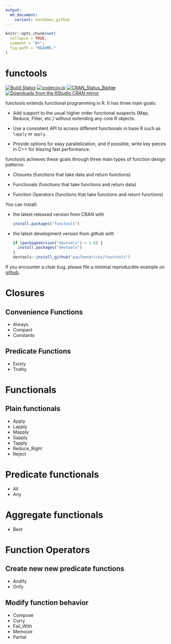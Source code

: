 ```yaml
---
output:
  md_document:
    variant: markdown_github
---
```


<!-- README.md is generated from README.Rmd. Please edit that file -->

```r
knitr::opts_chunk$set(
  collapse = TRUE,
  comment = "#>",
  fig.path = "README-"
)
```

# functools

[![Build Status](https://travis-ci.org/paulhendricks/functools.png?branch=master)](https://travis-ci.org/paulhendricks/functools)
[![codecov.io](http://codecov.io/github/paulhendricks/functools/coverage.svg?branch=master)](http://codecov.io/github/paulhendricks/functools?branch=master)
[![CRAN_Status_Badge](http://www.r-pkg.org/badges/version/functools)](http://cran.r-project.org/package=functools)
[![Downloads from the RStudio CRAN mirror](http://cranlogs.r-pkg.org/badges/functools)](http://cran.rstudio.com/package=functools)

functools extends functional programming in R. It has three main goals:

* Add support to the usual higher order functional suspects (Map, Reduce, Filter, etc.) without extending any core R objects.

* Use a consistent API to access different functionals in base R such as `lapply` or `apply`.

* Provide options for easy parallelization, and if possible, write key pieces in C++ for blazing fast performance.

functools achieves these goals through three main types of function design patterns:

* Closures (functions that take data and return functions)

* Functionals (functions that take functions and return data)

* Function Operators (functions that take functions and return functions)

You can install:

* the latest released version from CRAN with

    ```R
    install.packages("functools")
    ````

* the latest development version from github with

    ```R
    if (packageVersion("devtools") < 1.6) {
      install.packages("devtools")
    }
    devtools::install_github("paulhendricks/functools")
    ```

If you encounter a clear bug, please file a minimal reproducible example on [github](https://github.com/paulhendricks/functools/issues).

# Closures

## Convenience Functions
* Always
* Compact
* Constants

## Predicate Functions
* Existy
* Truthy

# Functionals

## Plain functionals
* Apply
* Lapply
* Mapply
* Sapply
* Tapply
* Reduce_Right
* Reject

# Predicate functionals
* All
* Any

# Aggregate functionals
* Best

# Function Operators 

## Create new new predicate functions
* Andify
* Orify

## Modify function behavior
* Compose
* Curry
* Fail_With
* Memoize
* Partial
